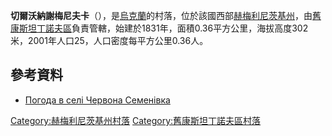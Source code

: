 {{coord|49|49|56|N|27|3|44|E|scale:100000|display=title}}

'''切爾沃納謝梅尼夫卡'''（{{lang-uk|Червона Семенівка}}），是[[烏克蘭|烏克蘭]]的村落，位於該國西部[[赫梅利尼茨基州|赫梅利尼茨基州]]，由[[舊康斯坦丁諾夫區|舊康斯坦丁諾夫區]]負責管轄，始建於1831年，面積0.36平方公里，海拔高度302米，2001年人口25，人口密度每平方公里0.36人。

==參考資料==
* [http://weather.in.ua/ua/hmel'nickaja/27960 Погода в селі Червона Семенівка]{{Wayback|url=http://weather.in.ua/ua/hmel%27nickaja/27960 |date=20111220155354 }}

{{DEFAULTSORT:Червона Семенівка}}
[[Category:赫梅利尼茨基州村落|Category:赫梅利尼茨基州村落]]
[[Category:舊康斯坦丁諾夫區村落|Category:舊康斯坦丁諾夫區村落]]


{{Khmelnytskyi-geo-stub}}